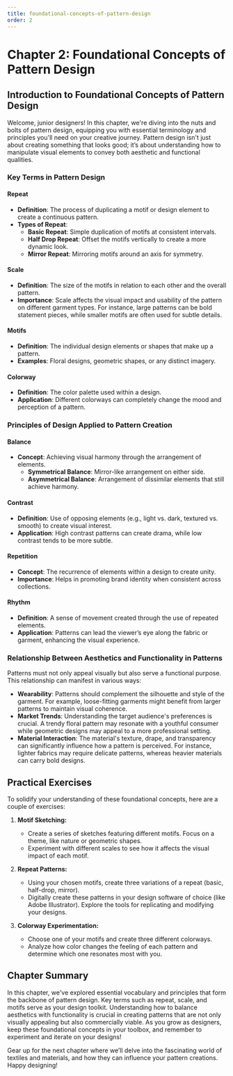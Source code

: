 ```yaml
---
title: foundational-concepts-of-pattern-design
order: 2
---
```


# Chapter 2: Foundational Concepts of Pattern Design

## Introduction to Foundational Concepts of Pattern Design

Welcome, junior designers! In this chapter, we're diving into the nuts and bolts of pattern design, equipping you with essential terminology and principles you'll need on your creative journey. Pattern design isn't just about creating something that looks good; it’s about understanding how to manipulate visual elements to convey both aesthetic and functional qualities.

### Key Terms in Pattern Design

#### Repeat
- **Definition**: The process of duplicating a motif or design element to create a continuous pattern.
- **Types of Repeat**:
  - **Basic Repeat**: Simple duplication of motifs at consistent intervals.
  - **Half Drop Repeat**: Offset the motifs vertically to create a more dynamic look.
  - **Mirror Repeat**: Mirroring motifs around an axis for symmetry.

#### Scale
- **Definition**: The size of the motifs in relation to each other and the overall pattern.
- **Importance**: Scale affects the visual impact and usability of the pattern on different garment types. For instance, large patterns can be bold statement pieces, while smaller motifs are often used for subtle details.

#### Motifs
- **Definition**: The individual design elements or shapes that make up a pattern.
- **Examples**: Floral designs, geometric shapes, or any distinct imagery.

#### Colorway
- **Definition**: The color palette used within a design.
- **Application**: Different colorways can completely change the mood and perception of a pattern.

### Principles of Design Applied to Pattern Creation

#### Balance
- **Concept**: Achieving visual harmony through the arrangement of elements.
  - **Symmetrical Balance**: Mirror-like arrangement on either side.
  - **Asymmetrical Balance**: Arrangement of dissimilar elements that still achieve harmony.

#### Contrast
- **Definition**: Use of opposing elements (e.g., light vs. dark, textured vs. smooth) to create visual interest.
- **Application**: High contrast patterns can create drama, while low contrast tends to be more subtle.

#### Repetition
- **Concept**: The recurrence of elements within a design to create unity.
- **Importance**: Helps in promoting brand identity when consistent across collections.

#### Rhythm
- **Definition**: A sense of movement created through the use of repeated elements.
- **Application**: Patterns can lead the viewer’s eye along the fabric or garment, enhancing the visual experience.

### Relationship Between Aesthetics and Functionality in Patterns

Patterns must not only appeal visually but also serve a functional purpose. This relationship can manifest in various ways:

- **Wearability**: Patterns should complement the silhouette and style of the garment. For example, loose-fitting garments might benefit from larger patterns to maintain visual coherence.
- **Market Trends**: Understanding the target audience's preferences is crucial. A trendy floral pattern may resonate with a youthful consumer while geometric designs may appeal to a more professional setting.
- **Material Interaction**: The material's texture, drape, and transparency can significantly influence how a pattern is perceived. For instance, lighter fabrics may require delicate patterns, whereas heavier materials can carry bold designs.

## Practical Exercises

To solidify your understanding of these foundational concepts, here are a couple of exercises:

1. **Motif Sketching:**
   - Create a series of sketches featuring different motifs. Focus on a theme, like nature or geometric shapes.
   - Experiment with different scales to see how it affects the visual impact of each motif.

2. **Repeat Patterns:**
   - Using your chosen motifs, create three variations of a repeat (basic, half-drop, mirror).
   - Digitally create these patterns in your design software of choice (like Adobe Illustrator). Explore the tools for replicating and modifying your designs.

3. **Colorway Experimentation:**
   - Choose one of your motifs and create three different colorways.
   - Analyze how color changes the feeling of each pattern and determine which one resonates most with you.

## Chapter Summary

In this chapter, we've explored essential vocabulary and principles that form the backbone of pattern design. Key terms such as repeat, scale, and motifs serve as your design toolkit. Understanding how to balance aesthetics with functionality is crucial in creating patterns that are not only visually appealing but also commercially viable. As you grow as designers, keep these foundational concepts in your toolbox, and remember to experiment and iterate on your designs!

Gear up for the next chapter where we’ll delve into the fascinating world of textiles and materials, and how they can influence your pattern creations. Happy designing!
